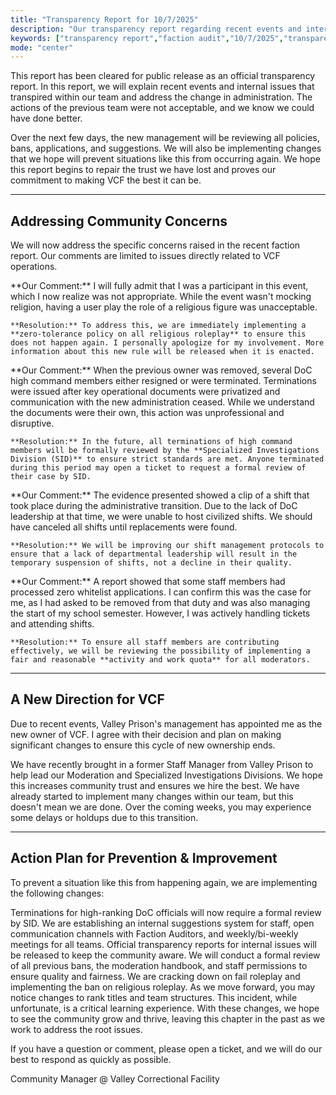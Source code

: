 ```yaml
---
title: "Transparency Report for 10/7/2025"
description: "Our transparency report regarding recent events and internal issues within Valley Correctional Facility"
keywords: ["transparency report","faction audit","10/7/2025","transparency report 10/7/2025"]
mode: "center"
---
```


<Info>
  This report has been cleared for public release as an official transparency report.
</Info>

<Card title="A Message from the New Administration" icon="bullhorn">
  In this report, we will explain recent events and internal issues that transpired within our team and address the change in administration. The actions of the previous team were not acceptable, and we know we could have done better.

  Over the next few days, the new management will be reviewing all policies, bans, applications, and suggestions. We will also be implementing changes that we hope will prevent situations like this from occurring again. We hope this report begins to repair the trust we have lost and proves our commitment to making VCF the best it can be.
</Card>

---

## Addressing Community Concerns

We will now address the specific concerns raised in the recent faction report. Our comments are limited to issues directly related to VCF operations.

<AccordionGroup>
  <Accordion title="Concern: 'Jesus Christ Event'" icon="cross">
    **Our Comment:** I will fully admit that I was a participant in this event, which I now realize was not appropriate. While the event wasn't mocking religion, having a user play the role of a religious figure was unacceptable.

    **Resolution:** To address this, we are immediately implementing a **zero-tolerance policy on all religious roleplay** to ensure this does not happen again. I personally apologize for my involvement. More information about this new rule will be released when it is enacted.
  </Accordion>
  <Accordion title="Concern: Wrongful Terminations of DoC High Command" icon="user-slash">
    **Our Comment:** When the previous owner was removed, several DoC high command members either resigned or were terminated. Terminations were issued after key operational documents were privatized and communication with the new administration ceased. While we understand the documents were their own, this action was unprofessional and disruptive.

    **Resolution:** In the future, all terminations of high command members will be formally reviewed by the **Specialized Investigations Division (SID)** to ensure strict standards are met. Anyone terminated during this period may open a ticket to request a formal review of their case by SID.
  </Accordion>
  <Accordion title="Concern: Chaotic Shifts" icon="tornado">
    **Our Comment:** The evidence presented showed a clip of a shift that took place during the administrative transition. Due to the lack of DoC leadership at that time, we were unable to host civilized shifts. We should have canceled all shifts until replacements were found.

    **Resolution:** We will be improving our shift management protocols to ensure that a lack of departmental leadership will result in the temporary suspension of shifts, not a decline in their quality.
  </Accordion>
  <Accordion title="Concern: Lack of Effort from Staff" icon="chart-line-down">
    **Our Comment:** A report showed that some staff members had processed zero whitelist applications. I can confirm this was the case for me, as I had asked to be removed from that duty and was also managing the start of my school semester. However, I was actively handling tickets and attending shifts.

    **Resolution:** To ensure all staff members are contributing effectively, we will be reviewing the possibility of implementing a fair and reasonable **activity and work quota** for all moderators.
  </Accordion>
</AccordionGroup>

---

## A New Direction for VCF

Due to recent events, Valley Prison's management has appointed me as the new owner of VCF. I agree with their decision and plan on making significant changes to ensure this cycle of new ownership ends.

<CardGroup cols={2}>
  <Card title="Strengthening Our Team" icon="users">
    We have recently brought in a former Staff Manager from Valley Prison to help lead our Moderation and Specialized Investigations Divisions. We hope this increases community trust and ensures we hire the best.
  </Card>
  <Card title="Implementing Change" icon="hourglass-half">
    We have already started to implement many changes within our team, but this doesn't mean we are done. Over the coming weeks, you may experience some delays or holdups due to this transition.
  </Card>
</CardGroup>

---

## Action Plan for Prevention & Improvement

To prevent a situation like this from happening again, we are implementing the following changes:

<Steps>
  <Step title="Implement SID Oversight">
    Terminations for high-ranking DoC officials will now require a formal review by SID.
  </Step>
  <Step title="Enhance Communication & Feedback">
    We are establishing an internal suggestions system for staff, open communication channels with Faction Auditors, and weekly/bi-weekly meetings for all teams.
  </Step>
  <Step title="Increase Transparency">
    Official transparency reports for internal issues will be released to keep the community aware.
  </Step>
  <Step title="Conduct Formal Reviews">
    We will conduct a formal review of all previous bans, the moderation handbook, and staff permissions to ensure quality and fairness.
  </Step>
  <Step title="Improve Community & Shift Quality">
    We are cracking down on fail roleplay and implementing the ban on religious roleplay.
  </Step>
</Steps>

<Card title="What's Next" icon="arrow-right-to-arc">
  As we move forward, you may notice changes to rank titles and team structures. This incident, while unfortunate, is a critical learning experience. With these changes, we hope to see the community grow and thrive, leaving this chapter in the past as we work to address the root issues.

  If you have a question or comment, please open a ticket, and we will do our best to respond as quickly as possible.
</Card>

<Card title="shadowsdistant" icon="signature" horizontal>
  Community Manager @ Valley Correctional Facility
</Card>